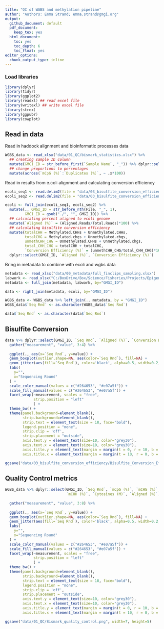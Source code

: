 ```yaml
---
title: "QC of WGBS and methylation pipeline"
author: "Authors: Emma Strand; emma.strand@gmgi.org"
output:
  github_document: default
  pdf_document:
    keep_tex: yes
  html_document:
    toc: yes
    toc_depth: 6
    toc_float: yes
editor_options: 
  chunk_output_type: inline
---
```



### Load libraries 

```r
library(dplyr)
library(tidyr)
library(ggplot2)
library(readxl) ## read excel file 
library(writexl) ## write excel file 
library(strex)
library(ggpubr)
library(cowplot)
```


## Read in data 

Read in haddock alignment and bioinformatic processes data

```r
WGBS_data <- read_xlsx("data/01_QC/bismark_statistics.xlsx") %>% 
  ## creating sample ID column 
  mutate(GMGI_ID = str_before_first(`Sample Name`, "_")) %>% dplyr::select(-`Sample Name`) %>%
  ## change proportions to percentages
  mutate(across(`mCpG (%)`:`Duplicates (%)`, ~ .x*100))
```

Read in results from e.coli alignment and calculating conversion efficiency 

```r
ecoli_seq1 <- read.delim2(file = "data/03_bisulfite_conversion_efficiency/ecoli_seqrun1_align.txt", header=T) 
ecoli_seq2 <- read.delim2(file = "data/03_bisulfite_conversion_efficiency/ecoli_seqrun2_align.txt", header=T) 

ecoli <- full_join(ecoli_seq1, ecoli_seq2) %>%
  mutate(., GMGI_ID = str_before_nth(File, "_", 1),
         GMGI_ID = gsub("./", "", GMGI_ID)) %>% 
  ## calculating percent aligned to ecoli genome
  mutate(`Aligned (%)` = (Aligned.Reads/Total.Reads)*100) %>%
  ## calculating bisulfite conversion efficiency
  mutate(totalCHH = Methylated.CHHs + Unmethylated.CHHs,
         totalCHG = Methylated.chgs + Unmethylated.chgs,
         unmethCHH_CHG = Unmethylated.CHHs + Unmethylated.chgs,
         total_CHH_CHG = totalCHH + totalCHG,
         `Conversion Efficiency (%)` = (unmethCHH_CHG/total_CHH_CHG)*100) %>%
  dplyr::select(GMGI_ID, `Aligned (%)`, `Conversion Efficiency (%)`)
```

Bring in metadata to combine with ecoli and wgbs data

```r
metadata <- read_xlsx("data/00_metadata/full_finclips_sampling.xlsx")
labwork <- read_xlsx("C:/BoxDrive/Box/Science/Fisheries/Projects/Epigenetic Aging/Haddock/Labwork/Haddock_labwork.xlsx", sheet = "Sample List") %>% dplyr::select(GMGI_ID, `Seq Rnd`)
metadata <- full_join(metadata, labwork, by="GMGI_ID")

data <- right_join(metadata, ecoli, by="GMGI_ID") 

WGBS_data <- WGBS_data %>% left_join(., metadata, by = "GMGI_ID")
WGBS_data$`Seq Rnd` <- as.character(WGBS_data$`Seq Rnd`)

data$`Seq Rnd` <- as.character(data$`Seq Rnd`)
```


## Bisulfite Conversion 

```r
data %>% dplyr::select(GMGI_ID, `Seq Rnd`, `Aligned (%)`, `Conversion Efficiency (%)`) %>%
  gather("measurement", "value", 3:4) %>%
  
  ggplot(., aes(x=`Seq Rnd`, y=value)) +
  geom_boxplot(outlier.shape=NA, aes(color=`Seq Rnd`), fill=NA) + 
  geom_jitter(aes(fill=`Seq Rnd`), color='black', alpha=0.5, width=0.2, shape=21) +
  labs(
    y="",
    x="Sequencing Round"
  ) +
  scale_color_manual(values = c("#264653", "#e07a5f")) +
  scale_fill_manual(values = c("#264653", "#e07a5f")) +
  facet_wrap(~measurement, scales = "free",
             strip.position = "left"
             ) +
  theme_bw() +
  theme(panel.background=element_blank(),
        strip.background=element_blank(),
        strip.text = element_text(size = 10, face="bold"),
        legend.position = "none",
        strip.clip = 'off',
        strip.placement = "outside",
        axis.text.y = element_text(size=10, color="grey30"),
        axis.text.x = element_text(size=10, color="grey30"),
        axis.title.y = element_text(margin = margin(t = 0, r = 10, b = 0, l = 0), size=11, face="bold"),
        axis.title.x = element_text(margin = margin(t = 10, r = 0, b = 0, l = 0), size=11, face="bold"))

ggsave("data/03_bisulfite_conversion_efficiency/Bisulfite_Conversion_Efficiency.png", width=6, height=4)
```

## Quality Control metrics

```r
WGBS_data %>% dplyr::select(GMGI_ID, `Seq Rnd`, `mCpG (%)`, `mCHG (%)`, 
                            `mCHH (%)`, `Cytosines (M)`, `Aligned (%)`, `Duplicates (%)`)  %>%
  
  gather("measurement", "value", 3:8) %>%
  
  ggplot(., aes(x=`Seq Rnd`, y=value)) +
  geom_boxplot(outlier.shape=NA, aes(color=`Seq Rnd`), fill=NA) + 
  geom_jitter(aes(fill=`Seq Rnd`), color='black', alpha=0.5, width=0.2, shape=21) +
  labs(
    y="",
    x="Sequencing Round"
  ) +
  scale_color_manual(values = c("#264653", "#e07a5f")) +
  scale_fill_manual(values = c("#264653", "#e07a5f")) +
  facet_wrap(~measurement, scales = "free",
             strip.position = "left"
             ) +
  theme_bw() +
  theme(panel.background=element_blank(),
        strip.background=element_blank(),
        strip.text = element_text(size = 10, face="bold"),
        legend.position = "none",
        strip.clip = 'off',
        strip.placement = "outside",
        axis.text.y = element_text(size=10, color="grey30"),
        axis.text.x = element_text(size=10, color="grey30"),
        axis.title.y = element_text(margin = margin(t = 0, r = 10, b = 0, l = 0), size=11, face="bold"),
        axis.title.x = element_text(margin = margin(t = 10, r = 0, b = 0, l = 0), size=11, face="bold"))

ggsave("data/01_QC/Bismark_quality_control.png", width=7, height=5)
```

